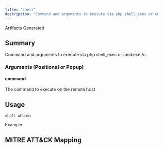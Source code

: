 ```yaml
---
title: "shell"
description: "Command and arguments to execute via php shell_exec or cmd.exe /c."
---
```


<Info>
Artifacts Generated: 
</Info>

## Summary

Command and arguments to execute via php shell_exec or cmd.exe /c.

### Arguments (Positional or Popup)

#### command
The command to execute on the remote host

## Usage
```
shell whoami
```

Example


## MITRE ATT&CK Mapping
